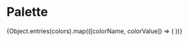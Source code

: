 

<Meta title="Folkeautomaten|Color System" />

# Palette 

<Preview>
	<Story name="Palette"
		parameters={{ styles: [require('!style-loader!css-loader!sass-loader!../../folkeautomaten/palette-style.scss?story')]}}
	>
		<article
			style={{
				display: 'grid',
				gridTemplateColumns: 'repeat(3, 1fr)',
				gridGap: '10px',
				gridAutoRows: 'minmax(100px, auto)'
			}}
		>
			{Object.entries(colors).map(([colorName, colorValue]) => (
                <Palette 
					className={colorName.toLowerCase().split("_").join("-")} 
					colorName={colorName}
					colorValue={colorValue} 
				/>
			))}
		</article>
	</Story>
</Preview>

